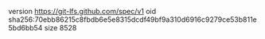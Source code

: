 version https://git-lfs.github.com/spec/v1
oid sha256:70ebb86215c8fbdb6e5e8315dcdf49bf9a310d6916c9279ce53b811e5bd6bb54
size 8528
